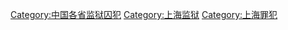 [[Category:中国各省监狱囚犯|Category:中国各省监狱囚犯]]
[[Category:上海监狱|Category:上海监狱]]
[[Category:上海罪犯|Category:上海罪犯]]